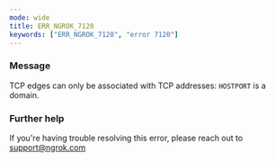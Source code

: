 ```yaml
---
mode: wide
title: ERR_NGROK_7120
keywords: ["ERR_NGROK_7120", "error 7120"]
---
```



### Message

TCP edges can only be associated with TCP addresses: `HOSTPORT` is a domain.

<ErrorDetails />

### Further help

If you're having trouble resolving this error, please reach out to [support@ngrok.com](mailto:support@ngrok.com?subject=Help%20with%20ERR_NGROK_7120)
